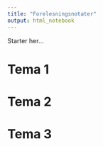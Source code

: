 ```yaml
---
title: "Forelesningsnotater"
output: html_notebook
---
```


Starter her...


# Tema 1



# Tema 2


# Tema 3
